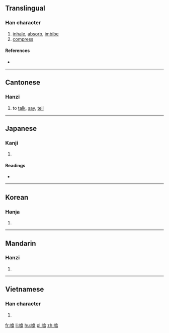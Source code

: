 ==Translingual==

===Han character===
{{Han char|rn=30|rad=口|as=12|sn=15|four=|canj=口人口卜 (RORY)|ids=⿰[[口]][[翕]]}}

# [[inhale]], [[absorb]], [[imbibe]]
# [[compress]]

====References====
* {{Han ref|kx=0208.310|dkj=04310|dj=0431.230|hdz=10685.070|uh=564F|ud=22095}}

----

==Cantonese==

===Hanzi===
{{yue-hanzi|jyut=[[ap1]], [[ngap1]]|y=ap1, ngap1}}

# to [[talk]], [[say]], [[tell]]

----

==Japanese==

===Kanji===
{{ja-kanji|grade=|rs=口12}}

# {{defn|lang=ja|sort=口12}}

====Readings====
* {{ja-readings|on=[[きゅう]] (kyū)|kun=[[すう]] (suu)}}

----

==Korean==

===Hanja===
{{ko-hanja|hangeul=흡|rv=heup|mr=hŭp}}

# {{defn|lang=ko|sort=口12}}

----

==Mandarin==

===Hanzi===
{{cmn-hanzi|pin=[[xī]] ([[xi1]])|wg=hsi<sup>1</sup>}}

# {{defn|lang=cmn|sort=口12}}

----

==Vietnamese==

===Han character===
{{vi-hantu|[[hấp]]|rs=口12}}

# {{defn|lang=vi|sort=口12}}

[[fr:噏]]
[[li:噏]]
[[hu:噏]]
[[pl:噏]]
[[zh:噏]]